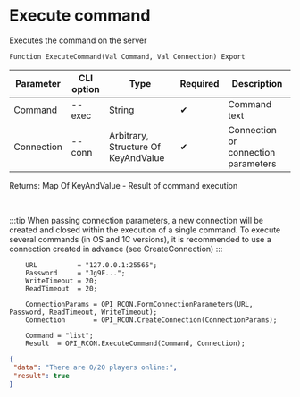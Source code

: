 ﻿---
sidebar_position: 2
---


# Execute command
 Executes the command on the server



`Function ExecuteCommand(Val Command, Val Connection) Export`

  | Parameter | CLI option | Type | Required | Description |
  |-|-|-|-|-|
  | Command | --exec | String | &#x2714; | Command text |
  | Connection | --conn | Arbitrary, Structure Of KeyAndValue | &#x2714; | Connection or connection parameters |

  
  Returns:  Map Of KeyAndValue - Result of command execution

<br/>

:::tip
When passing connection parameters, a new connection will be created and closed within the execution of a single command. To execute several commands (in OS and 1C versions), it is recommended to use a connection created in advance (see CreateConnection)
:::
<br/>



```bsl title="1C:Enterprise/OneScript code example"
    URL          = "127.0.0.1:25565";
    Password     = "Jg9F...";
    WriteTimeout = 20;
    ReadTimeout  = 20;

    ConnectionParams = OPI_RCON.FormConnectionParameters(URL, Password, ReadTimeout, WriteTimeout);
    Connection       = OPI_RCON.CreateConnection(ConnectionParams);

    Command = "list";
    Result  = OPI_RCON.ExecuteCommand(Command, Connection);
```
 



```json title="Result"
{
 "data": "There are 0/20 players online:",
 "result": true
}
```
